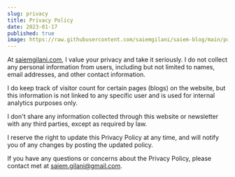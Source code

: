 ```yaml
---
slug: privacy
title: Privacy Policy
date: 2023-01-17
published: true
image: https://raw.githubusercontent.com/saiemgilani/saiem-blog/main/public/logo/cover.png
---
```


At [saiemgilani.com](https://saiemgilani.com), I value your privacy and take it seriously. I do not collect any personal information from users, including but not limited to names, email addresses, and other contact information.

I do keep track of visitor count for certain pages (blogs) on the website, but this information is not linked to any specific user and is used for internal analytics purposes only.

I don't share any information collected through this website or newsletter with any third parties, except as required by law.

I reserve the right to update this Privacy Policy at any time, and will notify you of any changes by posting the updated policy.

If you have any questions or concerns about the Privacy Policy, please contact met at [saiem.gilani@gmail.com](mailto:saiem.gilani@gmail.com).

